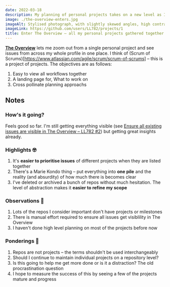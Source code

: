```yaml
---
date: 2022-03-18
description: My planning of personal projects takes on a new level as I set up one project to see them all. Enter The Overview
image: ./the-overview-enters.jpg
imageAlt: Stylised photograph, with slightly skewed angles, high contrast with muted colours. A desk with a laptop and stacks of paper
imageLink: https://github.com/users/LL782/projects/1
title: Enter The Overview – all my personal projects gathered together
---
```


[**The Overview**](https://github.com/users/LL782/projects/1) lets me zoom out from a single personal project and see issues from across my whole profile in one place. I think of (Scrum of Scrums)[https://www.atlassian.com/agile/scrum/scrum-of-scrums] – this is a project of projects. The objectives are as follows:

1. Easy to view all workflows together
1. A landing page for, What to work on
1. Cross pollinate planning approachs

## Notes

### How's it going?

Feels good so far. I'm still getting everything visible (see [Ensure all existing issues are visible in The Overview – LL782 #2](https://github.com/LL782/LL782/issues/2)) but getting great insights already.

### Highlights <Emoji label="nerd face">🤓</Emoji>

1. It's **easier to prioritise issues** of different projects when they are listed together
1. There's a Marie Kondo thing – put everything into **one pile** and the reality (and absurdity) of how much there is becomes clear
1. I've deleted or archived a bunch of repos without much hesitation. The level of abstraction makes it **easier to refine my scope**

### Observations <Emoji label="electric torch">🔦</Emoji>

1. Lots of the repos I consider important don't have projects or milestones
1. There is manual effort required to ensure all issues get visiblility in The Overview
1. I haven't done high level planning on most of the projects before now

### Ponderings <Emoji label="thinking face">🤔</Emoji>

1. Repos are not projects – the terms shouldn't be used interchangeably
2. Should I continue to maintain individual projects on a repository level?
3. Is this going to help me get more done or is it a distraction? The old procrastination question 
4. I hope to measure the success of this by seeing a few of the projects mature and progress
